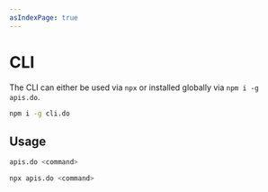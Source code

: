 ```yaml
---
asIndexPage: true
---
```


# CLI

The CLI can either be used via `npx` or installed globally via `npm i -g apis.do`.

```bash
npm i -g cli.do
```

## Usage

```bash
apis.do <command>
```

```bash
npx apis.do <command>
```
